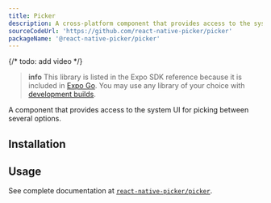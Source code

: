 ```yaml
---
title: Picker
description: A cross-platform component that provides access to the system UI for picking between several options.
sourceCodeUrl: 'https://github.com/react-native-picker/picker'
packageName: '@react-native-picker/picker'
---
```



{/* todo: add video */}

> **info** This library is listed in the Expo SDK reference because it is included in [Expo Go](/get-started/expo-go/). You may use any library of your choice with [development builds](/develop/development-builds/introduction/).

A component that provides access to the system UI for picking between several options.

<PlatformsSection android emulator ios simulator web />

## Installation

<APIInstallSection href="https://github.com/react-native-picker/picker#getting-started" />

## Usage

See complete documentation at [`react-native-picker/picker`](https://github.com/react-native-picker/picker).
